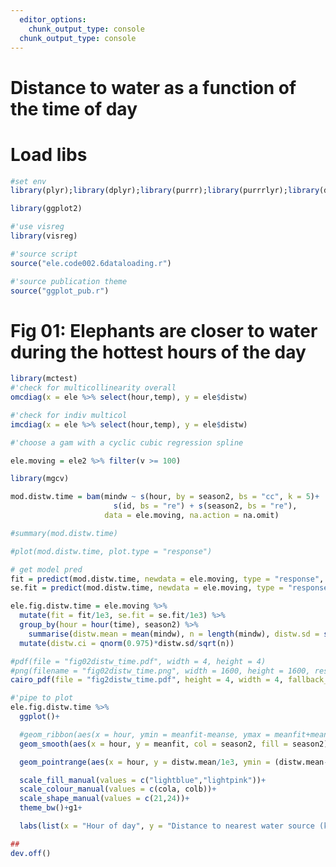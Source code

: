 ```yaml
---
  editor_options:
    chunk_output_type: console
  chunk_output_type: console
---
```


# Distance to water as a function of the time of day

# Load libs

```r
#set env
library(plyr);library(dplyr);library(purrr);library(purrrlyr);library(data.table);library(lubridate);library(tidyr)

library(ggplot2)

#'use visreg
library(visreg)
```

```r
#'source script
source("ele.code002.6dataloading.r")

#'source publication theme
source("ggplot_pub.r")
```

# Fig 01: Elephants are closer to water during the hottest hours of the day

```r
library(mctest)
#'check for multicollinearity overall
omcdiag(x = ele %>% select(hour,temp), y = ele$distw)

#'check for indiv multicol
imcdiag(x = ele %>% select(hour,temp), y = ele$distw)
```



```r
#'choose a gam with a cyclic cubic regression spline

ele.moving = ele2 %>% filter(v >= 100)

library(mgcv)

mod.distw.time = bam(mindw ~ s(hour, by = season2, bs = "cc", k = 5)+
                       s(id, bs = "re") + s(season2, bs = "re"),
                     data = ele.moving, na.action = na.omit)

#summary(mod.distw.time)

#plot(mod.distw.time, plot.type = "response")
```

```r
# get model pred
fit = predict(mod.distw.time, newdata = ele.moving, type = "response", se.fit = T)$fit
se.fit = predict(mod.distw.time, newdata = ele.moving, type = "response", se.fit = T)$se.fit

ele.fig.distw.time = ele.moving %>%
  mutate(fit = fit/1e3, se.fit = se.fit/1e3) %>%
  group_by(hour = hour(time), season2) %>%
    summarise(distw.mean = mean(mindw), n = length(mindw), distw.sd = sd(mindw), meanfit = mean(fit, na.rm = T), meanse = mean(se.fit, na.rm = T)) %>%
  mutate(distw.ci = qnorm(0.975)*distw.sd/sqrt(n))
```


```r
#pdf(file = "fig02distw_time.pdf", width = 4, height = 4)
#png(filename = "fig02distw_time.png", width = 1600, height = 1600, res = 500)
cairo_pdf(file = "fig2distw_time.pdf", height = 4, width = 4, fallback_resolution = 600)

#'pipe to plot
ele.fig.distw.time %>%
  ggplot()+

  #geom_ribbon(aes(x = hour, ymin = meanfit-meanse, ymax = meanfit+meanse, group = season2, fill = season2), alpha = 0.4)+
  geom_smooth(aes(x = hour, y = meanfit, col = season2, fill = season2), lty = 1, show_guide = F, lwd = 0.5)+

  geom_pointrange(aes(x = hour, y = distw.mean/1e3, ymin = (distw.mean-distw.ci)/1e3, ymax = (distw.mean+distw.ci)/1e3, col = season2, shape = season2), fatten = 7, fill = "white", lty = 1, lwd = 0.2, position = position_dodge(width = 0.5), stroke = 0.6)+

  scale_fill_manual(values = c("lightblue","lightpink"))+
  scale_colour_manual(values = c(cola, colb))+
  scale_shape_manual(values = c(21,24))+
  theme_bw()+g1+

  labs(list(x = "Hour of day", y = "Distance to nearest water source (km)"))

##
dev.off()
```
